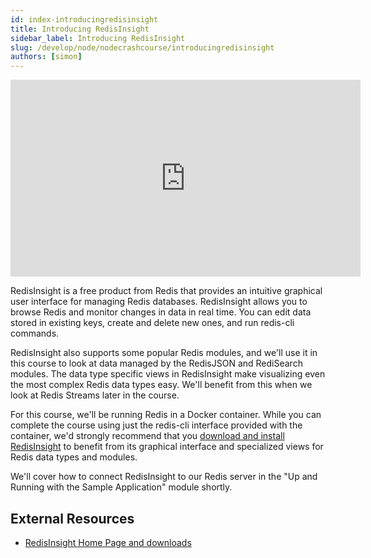```yaml
---
id: index-introducingredisinsight
title: Introducing RedisInsight
sidebar_label: Introducing RedisInsight
slug: /develop/node/nodecrashcourse/introducingredisinsight
authors: [simon]
---
```



<div class="text--center">
<iframe width="560" height="315" src="https://www.youtube.com/embed/EUY8WyQdR-o" frameborder="0" allow="accelerometer; autoplay; clipboard-write; encrypted-media; gyroscope; picture-in-picture" allowfullscreen></iframe>
</div>

RedisInsight is a free product from Redis that provides an intuitive graphical user interface for managing Redis databases. RedisInsight allows you to browse Redis and monitor changes in data in real time.  You can edit data stored in existing keys, create and delete new ones, and run redis-cli commands.

RedisInsight also supports some popular Redis modules, and we'll use it in this course to look at data managed by the RedisJSON and RediSearch modules.  The data type specific views in RedisInsight make visualizing even the most complex Redis data types easy.  We'll benefit from this when we look at Redis Streams later in the course.

For this course, we'll be running Redis in a Docker container.  While you can complete the course using just the redis-cli interface provided with the container, we'd strongly recommend that you [download and install RedisInsight](https://redis.com/redis-enterprise/redis-insight/) to benefit from its graphical interface and specialized views for Redis data types and modules.

We'll cover how to connect RedisInsight to our Redis server in the "Up and Running with the Sample Application" module shortly.


## External Resources

* [RedisInsight Home Page and downloads](https://redis.com/redis-enterprise/redis-insight/)